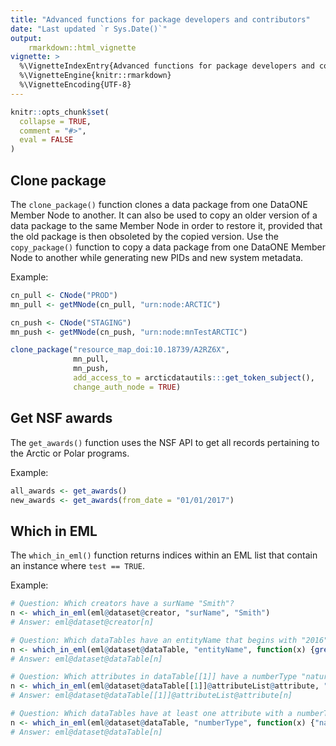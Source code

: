 ```yaml
---
title: "Advanced functions for package developers and contributors"
date: "Last updated `r Sys.Date()`"
output: 
    rmarkdown::html_vignette
vignette: >
  %\VignetteIndexEntry{Advanced functions for package developers and contributors}
  %\VignetteEngine{knitr::rmarkdown}
  %\VignetteEncoding{UTF-8}
---
```


```r
knitr::opts_chunk$set(
  collapse = TRUE,
  comment = "#>",
  eval = FALSE
)
```


## Clone package

The `clone_package()` function clones a data package from one DataONE Member Node to another. It can also be used to copy an older version of a data package to the same Member Node in order to restore it, provided that the old package is then obsoleted by the copied version. Use the `copy_package()` function to copy a data package from one DataONE Member Node to another while generating new PIDs and new system metadata.

Example:

```r
cn_pull <- CNode("PROD")
mn_pull <- getMNode(cn_pull, "urn:node:ARCTIC")

cn_push <- CNode("STAGING")
mn_push <- getMNode(cn_push, "urn:node:mnTestARCTIC")

clone_package("resource_map_doi:10.18739/A2RZ6X",
              mn_pull,
              mn_push,
              add_access_to = arcticdatautils:::get_token_subject(),
              change_auth_node = TRUE)
```


## Get NSF awards

The `get_awards()` function uses the NSF API to get all records pertaining to the Arctic or Polar programs.

Example:

```r
all_awards <- get_awards()
new_awards <- get_awards(from_date = "01/01/2017")
```


## Which in EML

The `which_in_eml()` function returns indices within an EML list that contain an instance where `test == TRUE`.

Example:

```r
# Question: Which creators have a surName "Smith"?
n <- which_in_eml(eml@dataset@creator, "surName", "Smith")
# Answer: eml@dataset@creator[n]

# Question: Which dataTables have an entityName that begins with "2016"
n <- which_in_eml(eml@dataset@dataTable, "entityName", function(x) {grepl("^2016", x)})
# Answer: eml@dataset@dataTable[n]

# Question: Which attributes in dataTable[[1]] have a numberType "natural"?
n <- which_in_eml(eml@dataset@dataTable[[1]]@attributeList@attribute, "numberType", "natural")
# Answer: eml@dataset@dataTable[[1]]@attributeList@attribute[n]

# Question: Which dataTables have at least one attribute with a numberType "natural"?
n <- which_in_eml(eml@dataset@dataTable, "numberType", function(x) {"natural" %in% x})
# Answer: eml@dataset@dataTable[n]
```
